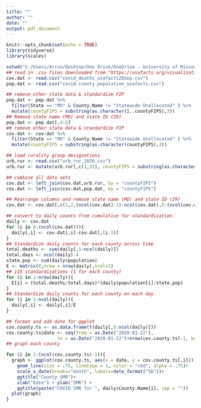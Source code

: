 ```yaml
---
title: ""
author: ""
date: ""
output: pdf_document
---
```


```r
knitr::opts_chunk$set(echo = TRUE)
library(tidyverse)
library(scales)
```


```r

setwd("C:/Users/Arrun/Desktop/One Drive/OneDrive - University of Missouri/Researchin/COVID NSF project (Summer 21)/Local Data Files/Combined Data Project")
## read in .csv files downloaded from "https://usafacts.org/visualizations/coronavirus-covid-19-spread-map/state/missouri"
cov.dat <- read.csv("covid_deaths_usafacts28Sep.csv")
pop.dat <- read.csv("covid_county_population_usafacts.csv")

## remove other state data & standardize FIP
pop.dat <- pop.dat %>% 
  filter(State == "MO" & County.Name != "Statewide Unallocated" ) %>%
  mutate(countyFIPS = substring(as.character(ï..countyFIPS),3))
## Remove state name (MO) and state ID (29)
pop.dat <- pop.dat[,4:5]
## remove other state data & standardize FIP
cov.dat <- cov.dat %>% 
  filter(State == "MO" & County.Name != "Statewide Unallocated" ) %>%
  mutate(countyFIPS = substring(as.character(countyFIPS),3))

## load rurality group designations
urb.rur <- read.csv("urb_rur_2020.csv")
urb.rur <- mutate(urb.rur[,c(1,3)], countyFIPS = substring(as.character(countyFIPS),3))

## combine all data sets
cov.dat <- left_join(cov.dat,urb.rur, by = "countyFIPS")
cov.dat <- left_join(cov.dat,pop.dat, by = "countyFIPS")

## Rearrange columns and remove state name (MO) and state ID (29)
cov.dat <- cov.dat[,c(1,2,(ncol(cov.dat)-1):ncol(cov.dat),5:(ncol(cov.dat)-2))]

## convert to daily counts from cumulative for standardization
daily <- cov.dat
for (i in 6:(ncol(cov.dat))){
  daily[,i] <- cov.dat[,i]-cov.dat[,(i-1)]
}
## Standardize daily counts for each county across time
total.deaths <- sum(daily[,5:ncol(daily)])
total.days <- ncol(daily)-4
state.pop <- sum(daily$population)
E <- matrix(0,nrow = nrow(daily),ncol=1)
## 115 standardizations (1 for each county)
for (i in 1:nrow(daily)){
  E[i] = (total.deaths/total.days)*(daily$population[i]/state.pop)
}
## Standardize daily counts for each county on each day
for (i in 5:ncol(daily)){
  daily[,i] <- daily[,i]/E
}

## format and add date for ggplot
cov.county.ts <- as.data.frame(t(daily[,5:ncol(daily)])) 
cov.county.ts$date <- seq(from = as.Date("2020-01-22"),
                   to = as.Date("2020-01-22")+nrow(cov.county.ts)-1, by = 1)
## graph each county

for (i in 1:(ncol(cov.county.ts)-1)){
  graph <- ggplot(cov.county.ts, aes(x = date, y = cov.county.ts[,i])) +
    geom_line(size = .75, linetype = 1, color = "red", alpha = .75)+
    scale_x_date(breaks="month", labels=date_format("%b"))+
    ggtitle("County SMR")+
    xlab("Date") + ylab("SMR") +
    ggtitle(paste("COVID SMR for ", daily$County.Name[i], sep = ""))
  plot(graph)
}

```
